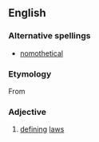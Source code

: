 ==English==

===Alternative spellings===
* [[nomothetical]]

===Etymology===
From {{etyl|el}}
{{rfe}}

===Adjective===
{{en-adj}}
# {{rare}} [[define|defining]] [[law]]s